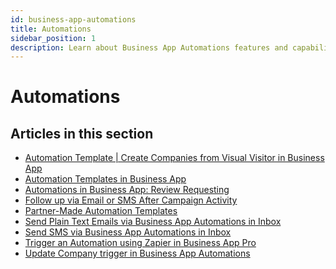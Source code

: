 ```yaml
---
id: business-app-automations
title: Automations
sidebar_position: 1
description: Learn about Business App Automations features and capabilities.
---
```


# Automations

## Articles in this section

- [Automation Template | Create Companies from Visual Visitor in Business App](./automation-template-create-companies-from-visual-visitor.mdx)
- [Automation Templates in Business App](./automation-templates-in-business-app.mdx)
- [Automations in Business App: Review Requesting](./automations-review-requesting.mdx)
- [Follow up via Email or SMS After Campaign Activity](./follow-up-campaign-activity.mdx)
- [Partner-Made Automation Templates](./partner-made-automation-templates.mdx)
- [Send Plain Text Emails via Business App Automations in Inbox](./send-plain-text-emails-via-business-app-automations-in-inbox.mdx)
- [Send SMS via Business App Automations in Inbox](./send-sms-via-business-app-automations-in-inbox.mdx)
- [Trigger an Automation using Zapier in Business App Pro](./trigger-automation-using-zapier.mdx)
- [Update Company trigger in Business App Automations](./update-company-trigger.mdx)